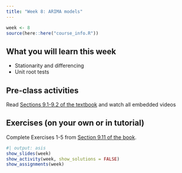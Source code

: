```yaml
---
title: "Week 8: ARIMA models"
---
```


```r
week <- 8
source(here::here("course_info.R"))
```

## What you will learn this week

* Stationarity and differencing
* Unit root tests

## Pre-class activities

Read [Sections 9.1-9.2 of the textbook](https://otexts.com/fpp3/arima.html) and watch all embedded videos

## Exercises (on your own or in tutorial)

Complete Exercises 1-5 from [Section 9.11 of the book](https://otexts.com/fpp3/arima-exercises.html).

<!-- [**Solutions to Exercises**](ex8-sol.qmd) -->


```r
#| output: asis
show_slides(week)
show_activity(week, show_solutions = FALSE)
show_assignments(week)
```
